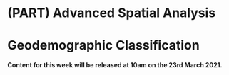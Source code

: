 # (PART) Advanced Spatial Analysis {-}

# Geodemographic Classification

**Content for this week will be released at 10am on the 23rd March 2021.**